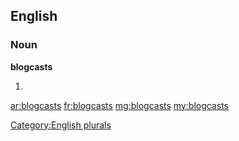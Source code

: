 ==English==

===Noun===
'''blogcasts'''

# {{plural of|[[blogcast]]}}

[[Category:English plurals]]

[[ar:blogcasts]]
[[fr:blogcasts]]
[[mg:blogcasts]]
[[my:blogcasts]]